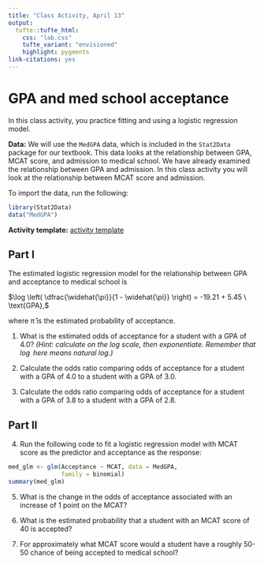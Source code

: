 ```yaml
---
title: "Class Activity, April 13"
output: 
  tufte::tufte_html:
    css: "lab.css"
    tufte_variant: "envisioned"
    highlight: pygments
link-citations: yes
---
```


# GPA and med school acceptance

In this class activity, you practice fitting and using a logistic regression model. 

**Data:** We will use the `MedGPA` data, which is included in the `Stat2Data` package for our textbook. This data looks at the relationship between GPA, MCAT score, and admission to medical school. We have already examined the relationship between GPA and admission. In this class activity you will look at the relationship between MCAT score and admission.

To import the data, run the following:

```r
library(Stat2Data)
data("MedGPA")
```

**Activity template:** [activity template](https://sta112-s22.github.io/class_activities/ca_lecture_29_template.Rmd)

## Part I

The estimated logistic regression model for the relationship between GPA and acceptance to medical school is

$\log \left( \dfrac{\widehat{\pi}}{1 - \widehat{\pi}} \right) = -19.21 + 5.45 \ \text{GPA},$

where $\widehat{\pi}$ is the estimated probability of acceptance.

1. What is the estimated odds of acceptance for a student with a GPA of 4.0? *(Hint: calculate on the log scale, then exponentiate. Remember that $\log$ here means natural log.)*

2. Calculate the odds ratio comparing odds of acceptance for a student with a GPA of 4.0 to a student with a GPA of 3.0.

3. Calculate the odds ratio comparing odds of acceptance for a student with a GPA of 3.8 to a student with a GPA of 2.8.

## Part II

4. Run the following code to fit a logistic regression model with MCAT score as the predictor and acceptance as the response:

```r
med_glm <- glm(Acceptance ~ MCAT, data = MedGPA, 
               family = binomial)
summary(med_glm)
```

5. What is the change in the odds of acceptance associated with an increase of 1 point on the MCAT?

6. What is the estimated probability that a student with an MCAT score of 40 is accepted?

7. For approximately what MCAT score would a student have a roughly 50-50 chance of being accepted to medical school?
